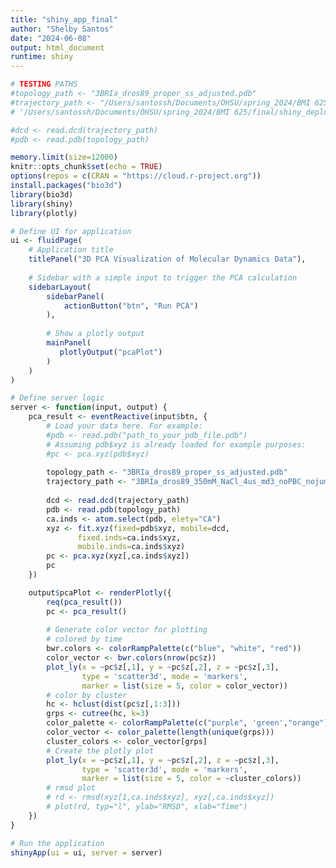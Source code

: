 ```yaml
---
title: "shiny_app_final"
author: "Shelby Santos"
date: "2024-06-08"
output: html_document
runtime: shiny
---
```

```r
# TESTING PATHS
#topology_path <- "3BRIa_dros89_proper_ss_adjusted.pdb"
#trajectory_path <- "/Users/santossh/Documents/OHSU/spring_2024/BMI 625/final/shiny_deploy/3BRIa_dros89_350mM_NaCl_4us_md3_noPBC_nojump_special.dcd"
# '/Users/santossh/Documents/OHSU/spring_2024/BMI 625/final/shiny_deploy/3BRIa_dros89_350mM_NaCl_4us_md3_noPBC_nojump_special.dcd' 

#dcd <- read.dcd(trajectory_path)
#pdb <- read.pdb(topology_path)
```

```r
memory.limit(size=12000)
knitr::opts_chunk$set(echo = TRUE)
options(repos = c(CRAN = "https://cloud.r-project.org"))
install.packages("bio3d")
library(bio3d)
library(shiny)
library(plotly)

# Define UI for application
ui <- fluidPage(
    # Application title
    titlePanel("3D PCA Visualization of Molecular Dynamics Data"),
    
    # Sidebar with a simple input to trigger the PCA calculation
    sidebarLayout(
        sidebarPanel(
            actionButton("btn", "Run PCA")
        ),
        
        # Show a plotly output
        mainPanel(
           plotlyOutput("pcaPlot")
        )
    )
)

# Define server logic
server <- function(input, output) {
    pca_result <- eventReactive(input$btn, {
        # Load your data here. For example:
        #pdb <- read.pdb("path_to_your_pdb_file.pdb")
        # Assuming pdb$xyz is already loaded for example purposes:
        #pc <- pca.xyz(pdb$xyz)
        
        topology_path <- "3BRIa_dros89_proper_ss_adjusted.pdb"
        trajectory_path <- "3BRIa_dros89_350mM_NaCl_4us_md3_noPBC_nojump_special.dcd"
        
        dcd <- read.dcd(trajectory_path)
        pdb <- read.pdb(topology_path)
        ca.inds <- atom.select(pdb, elety="CA")
        xyz <- fit.xyz(fixed=pdb$xyz, mobile=dcd,
               fixed.inds=ca.inds$xyz,
               mobile.inds=ca.inds$xyz)
        pc <- pca.xyz(xyz[,ca.inds$xyz])
        pc
    })

    output$pcaPlot <- renderPlotly({
        req(pca_result())
        pc <- pca_result()
        
        # Generate color vector for plotting
        # colored by time 
        bwr.colors <- colorRampPalette(c("blue", "white", "red")) 
        color_vector <- bwr.colors(nrow(pc$z)) 
        plot_ly(x = ~pc$z[,1], y = ~pc$z[,2], z = ~pc$z[,3], 
                type = 'scatter3d', mode = 'markers',
                marker = list(size = 5, color = color_vector))
        # color by cluster
        hc <- hclust(dist(pc$z[,1:3]))
        grps <- cutree(hc, k=3)
        color_palette <- colorRampPalette(c("purple", 'green',"orange")) 
        color_vector <- color_palette(length(unique(grps)))
        cluster_colors <- color_vector[grps]
        # Create the plotly plot
        plot_ly(x = ~pc$z[,1], y = ~pc$z[,2], z = ~pc$z[,3], 
                type = 'scatter3d', mode = 'markers',
                marker = list(size = 5, color = ~cluster_colors))
        # rmsd plot 
        # rd <- rmsd(xyz[1,ca.inds$xyz], xyz[,ca.inds$xyz])
        # plot(rd, typ="l", ylab="RMSD", xlab="Time")
    })
}

# Run the application
shinyApp(ui = ui, server = server)
```






































